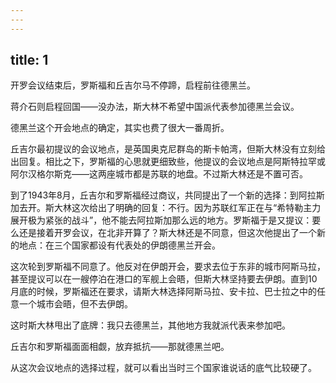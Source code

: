 ```yaml
---
---
---
```

title: 1
---



开罗会议结束后，罗斯福和丘吉尔马不停蹄，启程前往德黑兰。

蒋介石则启程回国——没办法，斯大林不希望中国派代表参加德黑兰会议。

德黑兰这个开会地点的确定，其实也费了很大一番周折。

丘吉尔最初提议的会议地点，是英国奥克尼群岛的斯卡帕湾，但斯大林没有立刻给出回复。相比之下，罗斯福的心思就更细致些，他提议的会议地点是阿斯特拉罕或阿尔汉格尔斯克——这两座城市都是苏联的地盘。不过斯大林还是不置可否。

到了1943年8月，丘吉尔和罗斯福经过商议，共同提出了一个新的选择：到阿拉斯加去开。斯大林这次给出了明确的回复：不行。因为苏联红军正在与“希特勒主力展开极为紧张的战斗”，他不能去阿拉斯加那么远的地方。罗斯福于是又提议：要么还是接着开罗会议，在北非开算了？斯大林还是不同意，但这次他提出了一个新的地点：在三个国家都设有代表处的伊朗德黑兰开会。

这次轮到罗斯福不同意了。他反对在伊朗开会，要求去位于东非的城市阿斯马拉，甚至提议可以在一艘停泊在港口的军舰上会晤，但斯大林坚持要去伊朗。直到10月底的时候，罗斯福还在要求，请斯大林选择阿斯马拉、安卡拉、巴士拉之中的任意一个城市会晤，但不去伊朗。

这时斯大林甩出了底牌：我只去德黑兰，其他地方我就派代表来参加吧。

丘吉尔和罗斯福面面相觑，放弃抵抗——那就德黑兰吧。

从这次会议地点的选择过程，就可以看出当时三个国家谁说话的底气比较硬了。